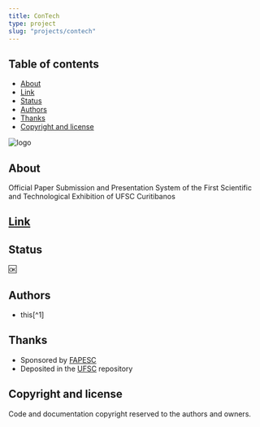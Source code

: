 ```yaml
---
title: ConTech
type: project
slug: "projects/contech"
---
```


## Table of contents

- [About](#about)
- [Link](#link)
- [Status](#status)
- [Authors](#authors)
- [Thanks](#thanks)
- [Copyright and license](#copyright-and-license)

![logo](./contech.png)

## About

Official Paper Submission and Presentation System of the First Scientific and Technological Exhibition of UFSC Curitibanos

## [Link](https://contech-cbs.web.app)

## Status

:ok:

## Authors

- this[^1]
## Thanks

- Sponsored by [FAPESC](https://fapesc.sc.gov.br/)
- Deposited in the [UFSC](https://ufsc.br/) repository

## Copyright and license

Code and documentation copyright reserved to the authors and owners.